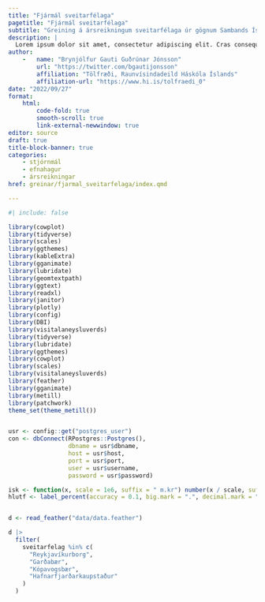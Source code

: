 ```yaml
---
title: "Fjármál sveitarfélaga"
pagetitle: "Fjármál sveitarfélaga"
subtitle: "Greining á ársreikningum sveitarfélaga úr gögnum Sambands Íslenskra Sveitarfélaga"
description: |
  Lorem ipsum dolor sit amet, consectetur adipiscing elit. Cras consequat aliquet molestie. Fusce venenatis faucibus erat et blandit. Mauris aliquam convallis fermentum. Cras eu velit sit amet nibh sollicitudin dapibus.
author: 
    -   name: "Brynjólfur Gauti Guðrúnar Jónsson"
        url: "https://twitter.com/bgautijonsson"
        affiliation: "Tölfræði, Raunvísindadeild Háskóla Íslands"
        affiliation-url: "https://www.hi.is/tolfraedi_0"
date: "2022/09/27"
format: 
    html:
        code-fold: true
        smooth-scroll: true
        link-external-newwindow: true
editor: source
draft: true
title-block-banner: true
categories:
    - stjórnmál
    - efnahagur
    - ársreikningar
href: greinar/fjarmal_sveitarfelaga/index.qmd

---
```



```r
#| include: false

library(cowplot)
library(tidyverse)
library(scales)
library(ggthemes)
library(kableExtra)
library(gganimate)
library(lubridate)
library(geomtextpath)
library(ggtext)
library(readxl)
library(janitor)
library(plotly)
library(config)
library(DBI)
library(visitalaneysluverds)
library(tidyverse)
library(lubridate)
library(ggthemes)
library(cowplot)
library(scales)
library(visitalaneysluverds)
library(feather)
library(gganimate)
library(metill)
library(patchwork)
theme_set(theme_metill())


usr <- config::get("postgres_user")
con <- dbConnect(RPostgres::Postgres(), 
                 dbname = usr$dbname, 
                 host = usr$host,
                 port = usr$port, 
                 user = usr$username, 
                 password = usr$password)

isk <- function(x, scale = 1e6, suffix = " m.kr") number(x / scale, suffix = suffix, big.mark = ".", decimal.mark = ",")
hlutf <- label_percent(accuracy = 0.1, big.mark = ".", decimal.mark = ",")


d <- read_feather("data/data.feather")
```


```r
d |> 
  filter(
    sveitarfelag %in% c(
      "Reykjavíkurborg", 
      "Garðabær",
      "Kópavogsbær", 
      "Hafnarfjarðarkaupstaður"
    )
  )
```

